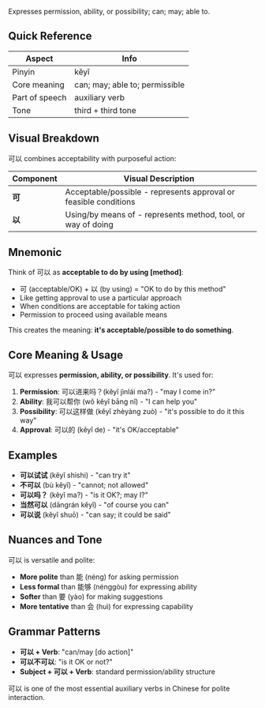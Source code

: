 Expresses permission, ability, or possibility; can; may; able to.

## Quick Reference

| Aspect         | Info                           |
| -------------- | ------------------------------ |
| Pinyin         | kěyǐ                           |
| Core meaning   | can; may; able to; permissible |
| Part of speech | auxiliary verb                 |
| Tone           | third + third tone             |

## Visual Breakdown

可以 combines acceptability with purposeful action:

| Component | Visual Description                                               |
| --------- | ---------------------------------------------------------------- |
| **可**    | Acceptable/possible - represents approval or feasible conditions |
| **以**    | Using/by means of - represents method, tool, or way of doing     |

## Mnemonic

Think of 可以 as **acceptable to do by using [method]**:

- 可 (acceptable/OK) + 以 (by using) = "OK to do by this method"
- Like getting approval to use a particular approach
- When conditions are acceptable for taking action
- Permission to proceed using available means

This creates the meaning: **it's acceptable/possible to do something**.

## Core Meaning & Usage

可以 expresses **permission, ability, or possibility**. It's used for:

1. **Permission**: 可以进来吗？(kěyǐ jìnlái ma?) - "may I come in?"
2. **Ability**: 我可以帮你 (wǒ kěyǐ bāng nǐ) - "I can help you"
3. **Possibility**: 可以这样做 (kěyǐ zhèyàng zuò) - "it's possible to do it this way"
4. **Approval**: 可以的 (kěyǐ de) - "it's OK/acceptable"

## Examples

- **可以试试** (kěyǐ shìshi) - "can try it"
- **不可以** (bù kěyǐ) - "cannot; not allowed"
- **可以吗？** (kěyǐ ma?) - "is it OK?; may I?"
- **当然可以** (dāngrán kěyǐ) - "of course you can"
- **可以说** (kěyǐ shuō) - "can say; it could be said"

## Nuances and Tone

可以 is versatile and polite:

- **More polite** than 能 (néng) for asking permission
- **Less formal** than 能够 (nénggòu) for expressing ability
- **Softer** than 要 (yào) for making suggestions
- **More tentative** than 会 (huì) for expressing capability

## Grammar Patterns

- **可以 + Verb**: "can/may [do action]"
- **可以不可以**: "is it OK or not?"
- **Subject + 可以 + Verb**: standard permission/ability structure

可以 is one of the most essential auxiliary verbs in Chinese for polite interaction.
